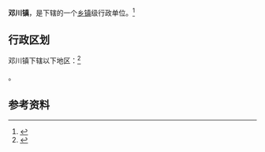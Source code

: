 {{中国乡级行政区|53/29/30/102/000}}

'''邓川镇'''，是{{PRC admin/fullname|53/29/30/102/000|3}}下辖的一个[[乡镇|乡镇]]级行政单位。<ref>{{PRC admin/ref sgc|{{PRC admin/parent|53/29/30/102/000}}}}</ref>

== 行政区划 ==

邓川镇下辖以下地区：<ref>{{PRC admin/ref sgc|53/29/30/102/000}}</ref>

{{PRC admin/children|53/29/30/102/000}}。

== 参考资料 ==

{{reflist}}

{{行政区划小作品}}
{{PRC admin/navcat|53/29/30/102/000}}